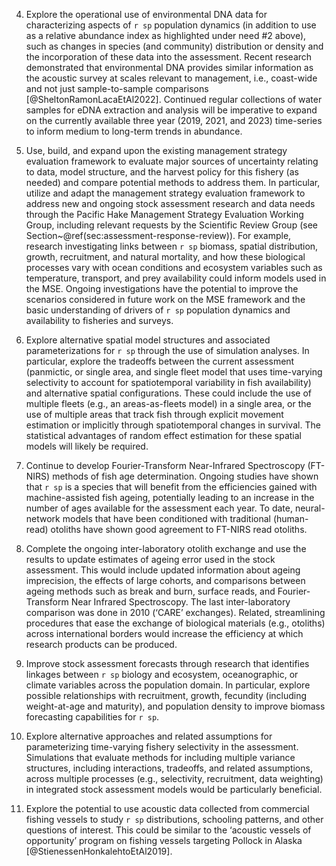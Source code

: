 <!-- All but the first three are here. The first three are in research-needs.rmd -->
4. Explore the operational use of environmental DNA data for characterizing
aspects of `r sp` population dynamics (in addition to use as a relative
abundance index as highlighted under need #2 above), such as changes
in species (and community) distribution or density and the incorporation of
these data into the assessment. Recent research demonstrated that environmental
DNA provides similar information as the acoustic survey at scales relevant to
management, i.e., coast-wide and not just sample-to-sample comparisons
[@SheltonRamonLacaEtAl2022].  Continued regular collections of water samples for eDNA
extraction and analysis will be imperative to expand on the currently available
three year (2019, 2021, and 2023) time-series to inform medium to long-term
trends in abundance.

5. Use, build, and expand upon the existing management strategy evaluation
framework to evaluate major sources of uncertainty relating to data, model
structure, and the harvest policy for this fishery (as needed) and compare
potential methods to address them. In particular, utilize and adapt the
management strategy evaluation framework to address new and ongoing stock
assessment research and data needs through the Pacific Hake Management
Strategy Evaluation Working Group, including relevant requests by the
Scientific Review Group (see Section~\@ref(sec:assessment-response-review)).
For example, research investigating links between `r sp` biomass, spatial
distribution, growth, recruitment, and natural mortality, and how these
biological processes vary with ocean conditions and ecosystem variables such
as temperature, transport, and prey availability could inform models used in
the MSE. Ongoing investigations have the potential to improve the scenarios
considered in future work on the MSE framework and the basic understanding of
drivers of `r sp` population dynamics and availability to fisheries and
surveys.

6. Explore alternative spatial model structures and associated parameterizations
for `r sp` through the use of simulation analyses. In particular, explore the
tradeoffs between the current assessment (panmictic, or single area, and single
fleet model that uses time-varying selectivity to account for spatiotemporal
variability in fish availability) and alternative spatial configurations.  These
could include the use of multiple fleets (e.g., an areas-as-fleets model) in a
single area, or the use of multiple areas that track fish through explicit movement
estimation or implicitly through spatiotemporal changes in survival. The
statistical advantages of random effect estimation for these spatial models will
likely be required.

7. Continue to develop Fourier-Transform Near-Infrared Spectroscopy (FT-NIRS)
methods of fish age determination. Ongoing studies have shown that `r sp` is
a species that will benefit from the efficiencies gained with machine-assisted
fish ageing, potentially leading to an increase in the number of ages available
for the assessment each year. To date, neural-network models that have been
conditioned with traditional (human-read) otoliths have shown good agreement
to FT-NIRS read otoliths.

8. Complete the ongoing inter-laboratory otolith exchange and use the results
to update estimates of ageing error used in the stock assessment. This would
include updated information about ageing imprecision, the effects of large
cohorts, and comparisons between ageing methods such as break and burn, surface
reads, and Fourier-Transform Near Infrared Spectroscopy. The last
inter-laboratory comparison was done in 2010 ('CARE' exchanges). Related,
streamlining procedures that ease the exchange of biological materials (e.g.,
otoliths) across international borders would increase the efficiency at which
research products can be produced.

9. Improve stock assessment forecasts through research that identifies
linkages between `r sp` biology and ecosystem, oceanographic, or climate
variables across the population domain. In particular, explore possible
relationships with recruitment, growth, fecundity (including weight-at-age
and maturity), and population density to improve biomass forecasting
capabilities for `r sp`.

10. Explore alternative approaches and related assumptions for parameterizing
time-varying fishery selectivity in the assessment. Simulations that evaluate
methods for including multiple variance structures, including interactions,
tradeoffs, and related assumptions, across multiple processes (e.g.,
selectivity, recruitment, data weighting) in integrated stock assessment
models would be particularly beneficial.

11. Explore the potential to use acoustic data collected from commercial
fishing vessels to study `r sp` distributions, schooling patterns, and other
questions of interest. This could be similar to the 'acoustic vessels of
opportunity' program on fishing vessels targeting Pollock in Alaska
[@StienessenHonkalehtoEtAl2019].
